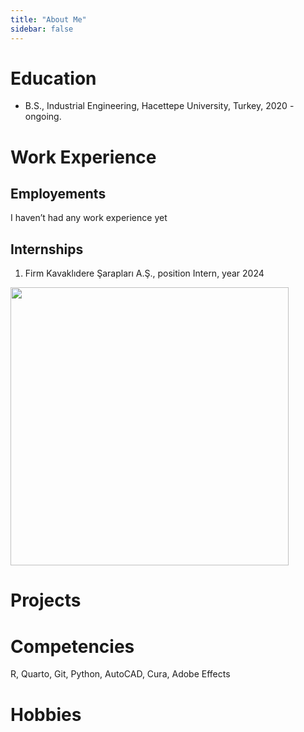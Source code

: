 ```yaml
---
title: "About Me"
sidebar: false 
---
```


# Education

-   B.S., Industrial Engineering, Hacettepe University, Turkey, 2020 - ongoing.

# Work Experience

## Employements

I haven't had any work experience yet

## Internships

1.  Firm Kavaklıdere Şarapları A.Ş., position Intern, year 2024

![](images/bf0d457b-f330-482b-9514-3aea83d24e07.jpg){width="445"}

# Projects

# Competencies

R, Quarto, Git, Python, AutoCAD, Cura, Adobe Effects

# Hobbies
